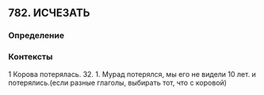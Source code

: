 ## 782. ИСЧЕЗАТЬ
### Определение


### Контексты
1 Корова потерялась. 32. 1. Мурад потерялся, мы его не видели 10 лет. и потерялись.(если разные глаголы, выбирать тот, что с коровой)

